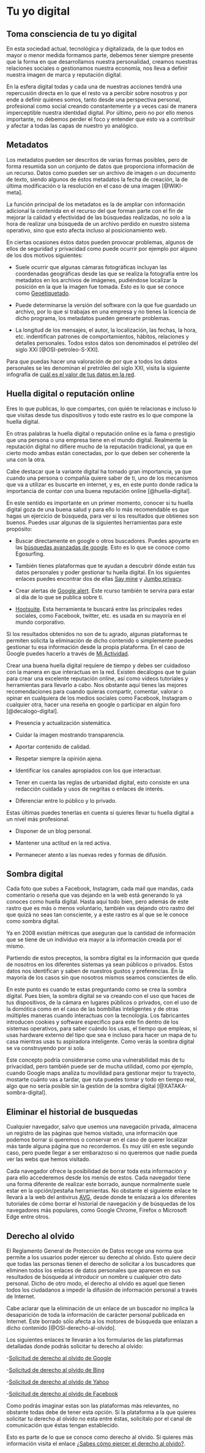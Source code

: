 # Tu yo digital

##  Toma consciencia de tu yo digital

En esta sociedad actual, tecnológica y digitalizada, de la que todos en mayor o menor medida formamos parte, debemos tener siempre presente que la forma en que desarrollamos nuestra personalidad, creamos nuestras relaciones sociales o gestionamos nuestra economía, nos lleva a definir nuestra imagen de marca y reputación digital.

En la esfera digital todas y cada una de nuestras acciones tendrá una repercusión directa en lo que el resto va a percibir sobre nosotros y por ende a definir quiénes somos, tanto desde una perspectiva personal, profesional como social creando constantemente y a veces casi de manera imperceptible nuestra identidad digital. Por último, pero no por ello menos importante, no debemos perder el foco y entender que esto va a contribuir y afectar a todas las capas de nuestro yo analógico.

## Metadatos

Los metadatos pueden ser descritos de varias formas posibles, pero de forma resumida son un conjunto de datos que proporciona información de un recurso. Datos como pueden ser un archivo de imagen o un documento de texto, siendo algunos de éstos metadatos la fecha de creación, la de última modificación o la resolución en el caso de una imagen [@WIKI-meta].

La función principal de los metadatos es la de ampliar con información adicional la contenida en el recurso del que forman parte con el fin de mejorar la calidad y efectividad de las búsquedas realizadas, no solo a la hora de realizar una búsqueda de un archivo perdido en nuestro sistema operativo, sino que esto afecta incluso al posicionamiento web.

En ciertas ocasiones éstos datos pueden provocar problemas, algunos de ellos de seguridad y privacidad como puede ocurrir por ejemplo por alguno de los dos motivos siguientes:

- Suele ocurrir que algunas cámaras fotográficas incluyan las coordenadas geográficas desde las que se realiza la fotografía entre los metadatos en los archivos de imágenes, pudiéndose localizar la posición en la que la imagen fue tomada. Esto es lo que se conoce como [Geoetiquetado](https://es.wikipedia.org/wiki/Geoetiquetado).

- Puede determinarse la versión del software con la que fue guardado un archivo, por lo que si trabajas en una empresa y no tienes la licencia de dicho programa, los metadatos pueden generarte problemas.

- La longitud de los mensajes, el autor, la localización, las fechas, la hora, etc. indentifican patrones de comportamientos, hábitos, relaciones y detalles personales. Todos estos datos son denominados el petróleo del siglo XXI [@OSI-petroleo-S-XXI].

Para que puedas hacer una valoración de por que a todos los datos personales se les denominan el pretróleo del siglo XXI, visita la siguiente infografía de [cuál es el valor de tus datos en la red](https://www.osi.es/sites/default/files/images/concienciacion/c15-pdf-infografia-ciberdelincuentes_reyes.pdf).

## Huella digital o reputación online

Eres lo que publicas, lo que compartes, con quién te relacionas e incluso lo que visitas desde tus dispositivos y todo este rastro es lo que compone la huella digital. 

En otras palabras la huella digital o reputación online es la fama o prestigio que una persona o una empresa tiene en el mundo digital. Realmente la reputación digital no difiere mucho de la reputación tradicional, ya que en cierto modo ambas están conectadas, por lo que deben ser coherente la una con la otra.

Cabe destacar que la variante digital ha tomado gran importancia, ya que cuando una persona o compañía quiere saber de ti, uno de los mecanismos que va a utilizar es buscarte en internet, y es, en este punto donde radica la importancia de contar con una buena reputación online [@huella-digital].

En este sentido es importante en un primer momento, conocer si tu huella digital goza de una buena salud y para ello lo más recomendable es que hagas un ejercicio de búsqueda, para ver si los resultados que obtienes son buenos. Puedes usar algunas de la siguientes herramientas para este propósito:

- Buscar directamente en google o otros buscadores. Puedes apoyarte en las [búsquedas avanzadas de google](https://support.google.com/websearch/answer/2466433?hl=es). Esto es lo que se conoce como Egosurfing.

- También tienes plataformas que te ayudan a descubrir dónde están tus datos personales y poder gestionar tu huella digital. En los siguientes enlaces puedes encontrar dos de ellas [Say mine](https://saymine.com/) y [Jumbo privacy](https://www.jumboprivacy.com/).

- Crear alertas de [Google alert](https://www.google.es/alerts). Este rcurso también te servira para estar al día de lo que se publica sobre ti.

- [Hootsuite](https://www.hootsuite.com/). Esta herramienta te buscará entre las principales redes sociales, como Facebook, twitter, etc. es usada en su mayoría en el mundo corporativo.

Si los resultados obtenidos no son de tu agrado, algunas plataformas te permiten solicita la eliminación de dicho contenido o simplemente puedes gestionar tu esa información desde la propia plataforma. En el caso de Google puedes hacerlo a través de [Mi Actividad](https://myactivity.google.com/myactivity).

Crear una buena huella digital requiere de tiempo y debes ser cuidadoso con la manera en que interactuas en la red. Existen decálogos que te guían para crear una excelente reputación online, así como videos tutoriales y herramientas para llevarlo a cabo. Nos obstante aquí tienes las mejores recomendaciones para cuando quieras compartir, comentar, valorar o opinar en cualquiera de los medios sociales como Facebook, Instagram o cualquier otra, hacer una reseña en google o participar en algún foro [@decalogo-digital].

- Presencia y actualización sistemática.

- Cuidar la imagen mostrando transparencia.

- Aportar contenido de calidad.

- Respetar siempre la opinión ajena.

- Identificar los canales apropiados con los que interactuar.

- Tener en cuenta las reglas de urbanidad digital, esto consiste en una redacción cuidada y usos de negritas o enlaces de interés.

- Diferenciar entre lo público y lo privado.

Estas últimas puedes tenerlas en cuenta si quieres llevar tu huella digital a un nivel más profesional.

- Disponer de un blog personal.

- Mantener una actitud en la red activa.

- Permanecer atento a las nuevas redes y formas de difusión.

## Sombra digital

Cada foto que subes a Facebook, Instagram, cada mail que mandas, cada comentario o reseña que vas dejando en la web está generando lo ya conoces como huella digital. Hasta aquí todo bien, pero además de este rastro que es más o menos voluntario, también vas dejando otro rastro del que quizá no seas tan consciente, y a este rastro es al que se le conoce como sombra digital.

Ya en 2008 existían métricas que aseguran que la cantidad de información que se tiene de un individuo era mayor a la información creada por el mismo. 

Partiendo de estos preceptos, la sombra digital es la información que queda de nosotros en los diferentes sistemas ya sean públicos o privados. Estos datos nos identifican y saben de nuestros gustos y preferencias. En la mayoría de los casos sin que nosotros mismos seamos conscientes de ello.

En este punto es cuando te estas preguntando como se crea la sombra digital. Pues bien, la sombra digital se va creando con el uso que haces de tus dispositivos, de la cámara en lugares públicos o privados, con el uso de la domótica como en el caso de las bombillas inteligentes y de otras múltiples maneras cuando interactuas con la tecnología. Los fabricantes introducen cookies y software especifico para este fin dentro de los sistemas operativos, para saber cuándo los usas, el tiempo que empleas, si usas hardware externo del tipo que sea e incluso para hacer un mapa de tu casa mientras usas tu aspiradora inteligente. Como verás la sombra digital se va construyendo por si sola.

Este concepto podría considerarse como una vulnerabilidad más de tu privacidad, pero también puede ser de mucha utilidad, como por ejemplo, cuando Google maps analiza tu movilidad para gestionar mejor tu trayecto, mostarte cuánto vas a tardar, que ruta puedes tomar y todo en tiempo real, algo que no sería posible sin la gestión de la sombra digital [@XATAKA-sombra-digital].

## Eliminar el historial de busquedas

Cualquier navegador, salvo que usemos una navegación privada, almacena un registro de las páginas que hemos visitado, una información que podemos borrar si queremos o conservar en el caso de querer localizar más tarde alguna página que no recordemos. Es muy útil en este segundo caso, pero puede llegar a ser embarazoso si no queremos que nadie pueda ver las webs que hemos visitado.

Cada navegador ofrece la posibilidad de borrar toda esta información y para ello accederemos desde los menús de estos. Cada navegador tiene una forma diferente de realizar este borrado, aunque normalmente suele estar en la opción/pestaña herramientas. No obstante el siguiente enlace te llevará a la web del antivirus [AVG](https://www.avg.com/es/signal/how-to-clear-your-browsing-and-search-history), desde donde te enlazará a los diferentes tutoriales de cómo borrar el historial de navegación y de búsquedas de los navegadores más populares, como Google Chrome, Firefox o Microsoft Edge entre otros.

## Derecho al olvido

El Reglamento General de Protección de Datos recoge una norma que permite a los usuarios poder ejercer su derecho al olvido. Esto quiere decir que todas las personas tienen el derecho de solicitar a los buscadores que eliminen todos los enlaces de datos personales que aparecen en sus resultados de búsqueda al introducir un nombre u cualquier otro dato personal. Dicho de otro modo, el derecho al olvido es aquel que tienen todos los ciudadanos a impedir la difusión de información personal a través de Internet.

Cabe aclarar que la eliminación de un enlace de un buscador no implica la desaparición de toda la información de carácter personal publicada en Internet. Este borrado sólo afecta a los motores de búsqueda que enlazan a dicho contenido [@OSI-derecho-al-olvido].

Los siguientes enlaces te llevarán a los formularios de las plataformas detalladas donde podrás solicitar tu derecho al olvido:

-[Solicitud de derecho al olvido de Google](https://support.google.com/websearch/troubleshooter/3111061?hl=es)  

-[Solicitud de derecho al olvido de Bing](https://help.bing.microsoft.com/#apex/18/ES/10013/-1/ES) 

-[Solicitud de derecho al olvido de Yahoo](https://es-us.ayuda.yahoo.com/kb/Eliminaci%C3%B3n-de-resultados-de-b%C3%BAsqueda-de-Yahoo-Search-sln4530.html)

-[Solicitud de derecho al olvido de Facebook](https://www.facebook.com/help/217091804975136) 

Como podrás imaginar estas son las plataformas más relevantes, no obstante todas debe de tener esta opción. Si la plataforma a la que quieres solicitar tu derecho al olvido no esta entre éstas, solicítalo por el canal de comunicación que éstas tengan establecido.

Esto es parte de lo que se conoce como derecho al olvido. Si quieres más información visita el enlace [¿Sabes cómo ejercer el derecho al olvido?](https://www.osi.es/es/actualidad/blog/2018/09/19/sabes-como-ejercer-el-derecho-al-olvido).

